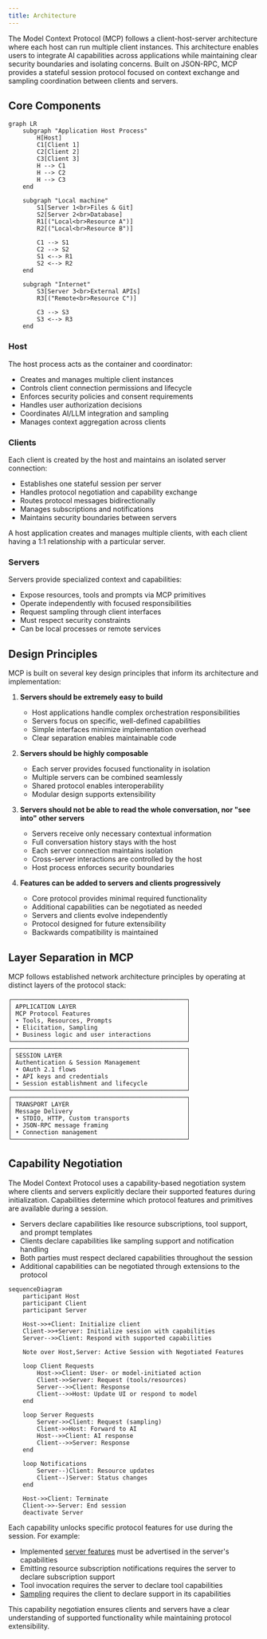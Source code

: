 ```yaml
---
title: Architecture
---
```


The Model Context Protocol (MCP) follows a client-host-server architecture where each
host can run multiple client instances. This architecture enables users to integrate AI
capabilities across applications while maintaining clear security boundaries and
isolating concerns. Built on JSON-RPC, MCP provides a stateful session protocol focused
on context exchange and sampling coordination between clients and servers.

## Core Components

```mermaid
graph LR
    subgraph "Application Host Process"
        H[Host]
        C1[Client 1]
        C2[Client 2]
        C3[Client 3]
        H --> C1
        H --> C2
        H --> C3
    end

    subgraph "Local machine"
        S1[Server 1<br>Files & Git]
        S2[Server 2<br>Database]
        R1[("Local<br>Resource A")]
        R2[("Local<br>Resource B")]

        C1 --> S1
        C2 --> S2
        S1 <--> R1
        S2 <--> R2
    end

    subgraph "Internet"
        S3[Server 3<br>External APIs]
        R3[("Remote<br>Resource C")]

        C3 --> S3
        S3 <--> R3
    end
```

### Host

The host process acts as the container and coordinator:

- Creates and manages multiple client instances
- Controls client connection permissions and lifecycle
- Enforces security policies and consent requirements
- Handles user authorization decisions
- Coordinates AI/LLM integration and sampling
- Manages context aggregation across clients

### Clients

Each client is created by the host and maintains an isolated server connection:

- Establishes one stateful session per server
- Handles protocol negotiation and capability exchange
- Routes protocol messages bidirectionally
- Manages subscriptions and notifications
- Maintains security boundaries between servers

A host application creates and manages multiple clients, with each client having a 1:1
relationship with a particular server.

### Servers

Servers provide specialized context and capabilities:

- Expose resources, tools and prompts via MCP primitives
- Operate independently with focused responsibilities
- Request sampling through client interfaces
- Must respect security constraints
- Can be local processes or remote services

## Design Principles

MCP is built on several key design principles that inform its architecture and
implementation:

1. **Servers should be extremely easy to build**

   - Host applications handle complex orchestration responsibilities
   - Servers focus on specific, well-defined capabilities
   - Simple interfaces minimize implementation overhead
   - Clear separation enables maintainable code

2. **Servers should be highly composable**

   - Each server provides focused functionality in isolation
   - Multiple servers can be combined seamlessly
   - Shared protocol enables interoperability
   - Modular design supports extensibility

3. **Servers should not be able to read the whole conversation, nor "see into" other
   servers**

   - Servers receive only necessary contextual information
   - Full conversation history stays with the host
   - Each server connection maintains isolation
   - Cross-server interactions are controlled by the host
   - Host process enforces security boundaries

4. **Features can be added to servers and clients progressively**
   - Core protocol provides minimal required functionality
   - Additional capabilities can be negotiated as needed
   - Servers and clients evolve independently
   - Protocol designed for future extensibility
   - Backwards compatibility is maintained

## Layer Separation in MCP

MCP follows established network architecture principles by operating at distinct layers of the protocol stack:

```
┌─────────────────────────────────────────────────┐
│ APPLICATION LAYER                               │
│ MCP Protocol Features                           │
│ • Tools, Resources, Prompts                     │
│ • Elicitation, Sampling                         │  
│ • Business logic and user interactions          │
└─────────────────────────────────────────────────┘
┌─────────────────────────────────────────────────┐
│ SESSION LAYER                                   │
│ Authentication & Session Management             │
│ • OAuth 2.1 flows                               │
│ • API keys and credentials                      │
│ • Session establishment and lifecycle           │
└─────────────────────────────────────────────────┘
┌─────────────────────────────────────────────────┐
│ TRANSPORT LAYER                                 │
│ Message Delivery                                │
│ • STDIO, HTTP, Custom transports                │
│ • JSON-RPC message framing                      │
│ • Connection management                         │
└─────────────────────────────────────────────────┘
```

## Capability Negotiation

The Model Context Protocol uses a capability-based negotiation system where clients and
servers explicitly declare their supported features during initialization. Capabilities
determine which protocol features and primitives are available during a session.

- Servers declare capabilities like resource subscriptions, tool support, and prompt
  templates
- Clients declare capabilities like sampling support and notification handling
- Both parties must respect declared capabilities throughout the session
- Additional capabilities can be negotiated through extensions to the protocol

```mermaid
sequenceDiagram
    participant Host
    participant Client
    participant Server

    Host->>+Client: Initialize client
    Client->>+Server: Initialize session with capabilities
    Server-->>Client: Respond with supported capabilities

    Note over Host,Server: Active Session with Negotiated Features

    loop Client Requests
        Host->>Client: User- or model-initiated action
        Client->>Server: Request (tools/resources)
        Server-->>Client: Response
        Client-->>Host: Update UI or respond to model
    end

    loop Server Requests
        Server->>Client: Request (sampling)
        Client->>Host: Forward to AI
        Host-->>Client: AI response
        Client-->>Server: Response
    end

    loop Notifications
        Server--)Client: Resource updates
        Client--)Server: Status changes
    end

    Host->>Client: Terminate
    Client->>-Server: End session
    deactivate Server
```

Each capability unlocks specific protocol features for use during the session. For
example:

- Implemented [server features](/specification/draft/server) must be advertised in the
  server's capabilities
- Emitting resource subscription notifications requires the server to declare
  subscription support
- Tool invocation requires the server to declare tool capabilities
- [Sampling](/specification/draft/client) requires the client to declare support in its
  capabilities

This capability negotiation ensures clients and servers have a clear understanding of
supported functionality while maintaining protocol extensibility.
